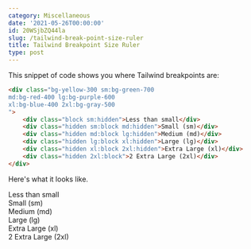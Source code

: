 ```yaml
---
category: Miscellaneous
date: '2021-05-26T00:00:00'
id: 20WSjbZQ44la
slug: /tailwind-break-point-size-ruler
title: Tailwind Breakpoint Size Ruler
type: post
---
```


This snippet of code shows you where Tailwind breakpoints are:

```html
<div class="bg-yellow-300 sm:bg-green-700
md:bg-red-400 lg:bg-purple-600 
xl:bg-blue-400 2xl:bg-gray-500 
">
    <div class="block sm:hidden">Less than small</div>
    <div class="hidden sm:block md:hidden">Small (sm)</div>
    <div class="hidden md:block lg:hidden">Medium (md)</div>
    <div class="hidden lg:block xl:hidden">Large (lg)</div>
    <div class="hidden xl:block 2xl:hidden">Extra Large (xl)</div>
    <div class="hidden 2xl:block">2 Extra Large (2xl)</div>
</div>
```

Here's what it looks like. 

<div class="bg-yellow-300 sm:bg-green-700
md:bg-red-400 lg:bg-purple-600 
xl:bg-blue-400 2xl:bg-gray-500 
">
    <div class="block sm:hidden">Less than small</div>
    <div class="hidden sm:block md:hidden">Small (sm)</div>
    <div class="hidden md:block lg:hidden">Medium (md)</div>
    <div class="hidden lg:block xl:hidden">Large (lg)</div>
    <div class="hidden xl:block 2xl:hidden">Extra Large (xl)</div>
    <div class="hidden 2xl:block">2 Extra Large (2xl)</div>
</div>
